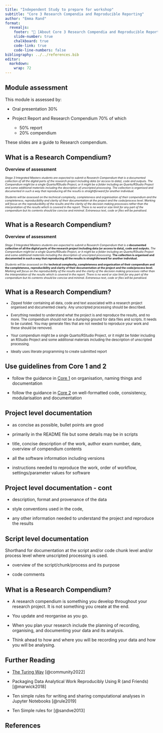 ```yaml
---
title: "Independent Study to prepare for workshop"
subtitle: "Core 3 Research Compendia and Reproducible Reporting"
author: "Emma Rand"
format: 
  revealjs:
    footer: "🔗 [About Core 3 Research Compendia and Reproducible Reporting](https://3mmarand.github.io/BIO00088H-data/core/week-11/overview.html)"
    slide-number: true
    chalkboard: true
    code-link: true
    code-line-numbers: false
bibliography: ../../references.bib
editor: 
  markdown: 
    wrap: 72
---
```


## Module assessment

This module is assessed by:

-   Oral presentation 30%

-   Project Report and Research Compendium 70% of which

    -   50% report
    -   20% compendium

These slides are a guide to Research compendium.

## What is a Research Compendium?

**Overview of assessment**

::: {style="font-size: 65%;"}
*Stage 3 Integrated Masters students are expected to submit a Research
Compendium that is a documented collection of all the digital parts of
the research project including data (or access to data), code and
outputs. The Compendium might be a single Quarto/RStudio Project, or it
might be a folder including an Quarto/RStudio Project and some
additional materials including the description of unscripted processing.
The collection is organised and documented in such a way that
reproducing all the results is straightforward for another individual.*

*Students will be assessed on the technical complexity, completeness and
organisation of their compendium and the completeness, reproducibility
and clarity of their documentation at the project and the code/process
level. Marking will focus on the reproducibility of the results and the
clarity of the decision making processes rather than the interpretation
of the results which is covered in the report. There is no word or size
limit for any part of the compendium but its contents should be concise
and minimal. Extraneous text, code or files will be penalised.*
:::

## What is a Research Compendium?

**Overview of assessment**

::: {style="font-size: 65%;"}
*Stage 3 Integrated Masters students are expected to submit a Research
Compendium that is a* **documented collection of all the digital parts
of the research project including data (or access to data), code and
outputs.** *The Compendium might be a single Quarto/RStudio Project, or
it might be a folder including an Quarto/RStudio Project and some
additional materials including the description of unscripted
processing.* **The collection is organised and documented in such a way
that reproducing all the results is straightforward for another
individual.**

*Students will be assessed on the* **technical complexity, completeness
and organisation of their compendium and the completeness,
reproducibility and clarity of their documentation at the project and
the code/process level.** *Marking will focus on the reproducibility of
the results and the clarity of the decision making processes rather than
the interpretation of the results which is covered in the report. There
is no word or size limit for any part of the compendium but its contents
should be concise and minimal. Extraneous text, code or files will be
penalised.*
:::

## What is a Research Compendium?

::: {style="font-size: 80%;"}
::: incremental
-   Zipped folder containing all data, code and text associated with a
    research project organised and documented clearly. Any unscripted
    processing should be described.

-   Everything needed to understand what the project is and reproduce
    the results, and no more. The compendium should not be a dumping
    ground for data files and scripts. It needs to be curated. You may
    generate files that are not needed to reproduce your work and these
    should be removed.

-   Your compendium might be a single Quarto/RStudio Project, or it
    might be folder including an RStudio Project and some additional
    materials including the description of unscripted processing.

-   Ideally uses literate programming to create submitted report
:::
:::

## Use guidelines from Core 1 and 2

-   follow the guidance in [Core
    1](https://3mmarand.github.io/BIO00088H-data/core/week-1/overview.html)
    on organisation, naming things and documentation

-   follow the guidance in [Core
    2](https://3mmarand.github.io/BIO00088H-data/core/week-2/overview.html)
    on well-formatted code, consistency, modularisation and
    documentation

## Project level documentation

::: incremental
-   as concise as possible, bullet points are good

-   primarily in the README file but some details may be in scripts

-   title, concise description of the work, author exam number, date,
    overview of compendium contents

-   all the software information including versions

-   instructions needed to reproduce the work, order of workflow,
    settings/parameter values for software
:::

## Project level documentation - cont

::: incremental
-   description, format and provenance of the data

-   style conventions used in the code,

-   any other information needed to understand the project and reproduce
    the results
:::

## Script level documentation

Shorthand for documentation at the script and/or code chunk level and/or
process level where unscripted processing is used.

::: incremental
-   overview of the script/chunk/process and its purpose

-   code comments
:::

## What is a Research Compendium?

::: incremental
-   A research compendium is something you develop throughout your
    research project. It is not something you create at the end.

-   You update and reorganise as you go.

-   When you plan your research include the planning of recording,
    organising, and documenting your data and its analysis.

-   Think ahead to how and where you will be recording your data and how
    you will be analysing.
:::

## Further Reading

-   [The Turing Way](https://the-turing-way.netlify.app/index.html#)
    [@community2022]

-   Packaging Data Analytical Work Reproducibly Using R (and Friends)
    [@marwick2018]

-   Ten simple rules for writing and sharing computational analyses in
    Jupyter Notebooks [@rule2019]

-   Ten Simple rules for [@sandve2013]

## References

